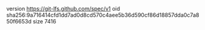 version https://git-lfs.github.com/spec/v1
oid sha256:9a716414cfd1dd7ad0d8cd570c4aee5b36d590cf86d18857dda0c7a850f6653d
size 7416
